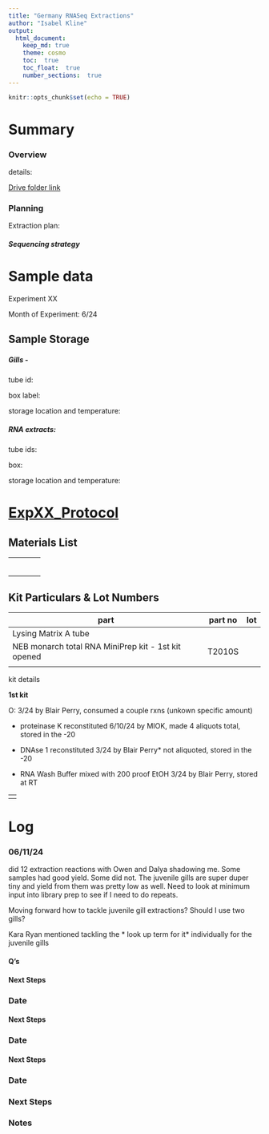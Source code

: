 ```yaml
---
title: "Germany RNASeq Extractions"
author: "Isabel Kline"
output:  
  html_document:
    keep_md: true
    theme: cosmo
    toc:  true
    toc_float:  true
    number_sections:  true
---
```


```r
knitr::opts_chunk$set(echo = TRUE)
```

# Summary

### Overview

details:

[Drive folder link](https://drive.google.com/drive/u/0/folders/1Hol6ktlDViiKfrVa1tLDwSl3-bCFDLBG)

### Planning

Extraction plan:

##### Sequencing strategy

# Sample data

Experiment XX

Month of Experiment: 6/24

## Sample Storage

##### Gills -

tube id:

box label:

storage location and temperature:

##### RNA extracts:

tube ids:

box:

storage location and temperature:

# [ExpXX_Protocol](https://docs.google.com/spreadsheets/d/1KRz4BxfZMiVuNSRogQ07To1Xo2KI_hLexjCjcoXvzPQ/edit#gid=1649175478)

## Materials List

|     |     |     |     |
|-----|-----|-----|-----|
|     |     |     |     |
|     |     |     |     |
|     |     |     |     |
|     |     |     |     |
|     |     |     |     |
|     |     |     |     |

## Kit Particulars & Lot Numbers

| part                                                | part no | lot |
|-----------------------------------------------------|---------|-----|
| Lysing Matrix A tube                                |         |     |
| NEB monarch total RNA MiniPrep kit - 1st kit opened | T2010S  |     |
|                                                     |         |     |

kit details

**1st kit**

O: 3/24 by Blair Perry, consumed a couple rxns (unkown specific amount)

-   proteinase K reconstituted 6/10/24 by MIOK, made 4 aliquots total, stored in the -20

-   DNAse 1 reconstituted 3/24 by Blair Perry\* not aliquoted, stored in the -20

-   RNA Wash Buffer mixed with 200 proof EtOH 3/24 by Blair Perry, stored at RT

|     |
|-----|
|     |

# Log

### 06/11/24

did 12 extraction reactions with Owen and Dalya shadowing me. Some samples had good yield. Some did not. The juvenile gills are super duper tiny and yield from them was pretty low as well. Need to look at minimum input into library prep to see if I need to do repeats.

Moving forward how to tackle juvenile gill extractions? Should I use two gills?

Kara Ryan mentioned tackling the \* look up term for it\* individually for the juvenile gills

#### Q's

#### Next Steps

### Date

#### Next Steps

### Date

#### Next Steps

### Date

### Next Steps

### Notes
